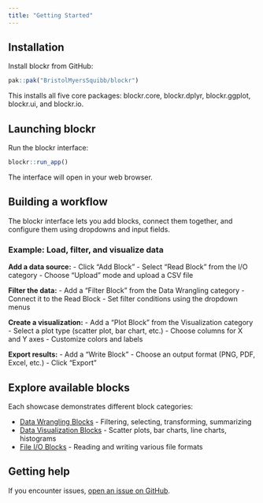 ```yaml
---
title: "Getting Started"
---
```


## Installation

Install blockr from GitHub:

```r
pak::pak("BristolMyersSquibb/blockr")
```

This installs all five core packages: blockr.core, blockr.dplyr, blockr.ggplot, blockr.ui, and blockr.io.

## Launching blockr

Run the blockr interface:

```r
blockr::run_app()
```

The interface will open in your web browser.

## Building a workflow

The blockr interface lets you add blocks, connect them together, and configure them using dropdowns and input fields.

### Example: Load, filter, and visualize data

**Add a data source:**
- Click "Add Block"
- Select "Read Block" from the I/O category
- Choose "Upload" mode and upload a CSV file

**Filter the data:**
- Add a "Filter Block" from the Data Wrangling category
- Connect it to the Read Block
- Set filter conditions using the dropdown menus

**Create a visualization:**
- Add a "Plot Block" from the Visualization category
- Select a plot type (scatter plot, bar chart, etc.)
- Choose columns for X and Y axes
- Customize colors and labels

**Export results:**
- Add a "Write Block"
- Choose an output format (PNG, PDF, Excel, etc.)
- Click "Export"

## Explore available blocks

Each showcase demonstrates different block categories:

- [Data Wrangling Blocks](showcase/dplyr.qmd) - Filtering, selecting, transforming, summarizing
- [Data Visualization Blocks](showcase/ggplot.qmd) - Scatter plots, bar charts, line charts, histograms
- [File I/O Blocks](showcase/io.qmd) - Reading and writing various file formats

## Getting help

If you encounter issues, [open an issue on GitHub](https://github.com/BristolMyersSquibb/blockr/issues).
